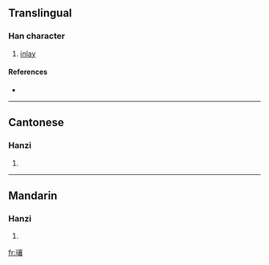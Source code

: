 ==Translingual==

===Han character===
{{Han char|rn=96|rad=玉|as=17|sn=21|four=1013<sub>2</sub>|canj=一土卜口女 (MGYRV)}}

# [[inlay]]

====References====
* {{Han ref|kx=0745.190|dkj=21350|dj=1154.010|hdz=21146.070|uh=74D6|ud=29910|bh=C4EC|bd=50412}}

----

==Cantonese==

===Hanzi===
{{yue-hanzi|jyut=|y=seung1}}

# {{defn|Cantonese}}

----

==Mandarin==

===Hanzi===
{{cmn-hanzi|pin=[[xiāng]] ([[xiang1]])|wg=hsiang<sup>1</sup>}}

# {{defn|Mandarin}}

[[fr:瓖]]